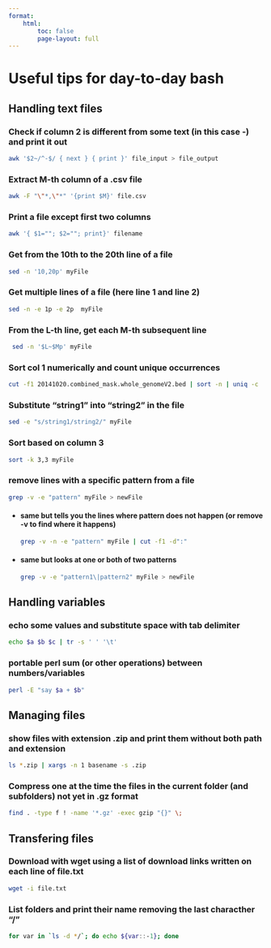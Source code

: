 ```yaml
---
format: 
    html:
        toc: false
        page-layout: full
---
```


# Useful tips for day-to-day bash

## Handling text files

### Check if column 2 is different from some text (in this case -) and print it out

```.bash
awk '$2~/^-$/ { next } { print }' file_input > file_output
```

### Extract M-th column of a .csv file

```.bash
awk -F "\"*,\"*" '{print $M}' file.csv
```

### Print a file except first two columns

```.bash
awk '{ $1=""; $2=""; print}' filename
```

### Get from the 10th to the 20th line of a file

```.bash
sed -n '10,20p' myFile
```


### Get multiple lines of a file (here line 1 and line 2)

```.bash
sed -n -e 1p -e 2p  myFile
```


### From the L-th line, get each M-th subsequent line

```.bash
 sed -n '$L~$Mp' myFile
 ```

### Sort col 1 numerically and count unique occurrences

```.bash
cut -f1 20141020.combined_mask.whole_genomeV2.bed | sort -n | uniq -c
```


### Substitute "string1" into "string2" in the file 

```.bash
sed -e "s/string1/string2/" myFile 
```


### Sort based on column 3

```.bash
sort -k 3,3 myFile
```

### remove lines with a specific pattern from a file

```.bash
grep -v -e "pattern" myFile > newFile
```
     
- #### same but tells you the lines where pattern does not happen (or remove -v to find where it happens)

    ```.bash
    grep -v -n -e "pattern" myFile | cut -f1 -d":"
    ```
- #### same but looks at one or both of two patterns

    ```.bash
    grep -v -e "pattern1\|pattern2" myFile > newFile
    ```

## Handling variables

### echo some values and substitute space with tab delimiter

```.bash
echo $a $b $c | tr -s ' ' '\t'
```


### portable perl sum (or other operations) between numbers/variables

```.bash
perl -E "say $a + $b"
```


## Managing files

### show files with extension .zip and print them without both path and extension

```.bash
ls *.zip | xargs -n 1 basename -s .zip
```

### Compress one at the time the files in the current folder (and subfolders) not yet in .gz format

```.bash
find . -type f ! -name '*.gz' -exec gzip "{}" \;
```

## Transfering files

### Download with wget using a list of download links written on each line of file.txt

```.bash
wget -i file.txt
```

### List folders and print their name removing the last characther "/"

```.bash
for var in `ls -d */`; do echo ${var::-1}; done
```